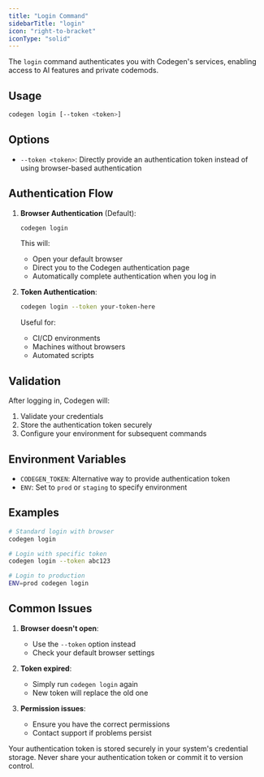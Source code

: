 ```yaml
---
title: "Login Command"
sidebarTitle: "login"
icon: "right-to-bracket"
iconType: "solid"
---
```


The `login` command authenticates you with Codegen's services, enabling access to AI features and private codemods.

## Usage

```bash
codegen login [--token <token>]
```

## Options

- `--token <token>`: Directly provide an authentication token instead of using browser-based authentication

## Authentication Flow

1. **Browser Authentication** (Default):
   ```bash
   codegen login
   ```
   This will:
   - Open your default browser
   - Direct you to the Codegen authentication page
   - Automatically complete authentication when you log in

2. **Token Authentication**:
   ```bash
   codegen login --token your-token-here
   ```
   Useful for:
   - CI/CD environments
   - Machines without browsers
   - Automated scripts

## Validation

After logging in, Codegen will:
1. Validate your credentials
2. Store the authentication token securely
3. Configure your environment for subsequent commands

## Environment Variables

- `CODEGEN_TOKEN`: Alternative way to provide authentication token
- `ENV`: Set to `prod` or `staging` to specify environment

## Examples

```bash
# Standard login with browser
codegen login

# Login with specific token
codegen login --token abc123

# Login to production
ENV=prod codegen login
```

## Common Issues

1. **Browser doesn't open**:
   - Use the `--token` option instead
   - Check your default browser settings

2. **Token expired**:
   - Simply run `codegen login` again
   - New token will replace the old one

3. **Permission issues**:
   - Ensure you have the correct permissions
   - Contact support if problems persist

<Note>
Your authentication token is stored securely in your system's credential storage.
</Note>

<Warning>
Never share your authentication token or commit it to version control.
</Warning>
